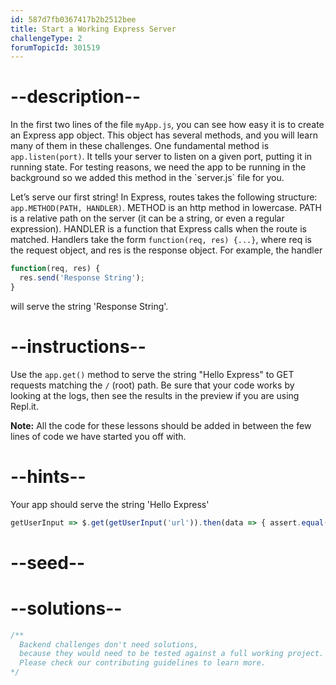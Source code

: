 ```yaml
---
id: 587d7fb0367417b2b2512bee
title: Start a Working Express Server
challengeType: 2
forumTopicId: 301519
---
```


# --description--

In the first two lines of the file `myApp.js`, you can see how easy it is to create an Express app object. This object has several methods, and you will learn many of them in these challenges. One fundamental method is `app.listen(port)`. It tells your server to listen on a given port, putting it in running state. For testing reasons, we need the app to be running in the background so we added this method in the \`server.js\` file for you.

Let’s serve our first string! In Express, routes takes the following structure: `app.METHOD(PATH, HANDLER)`. METHOD is an http method in lowercase. PATH is a relative path on the server (it can be a string, or even a regular expression). HANDLER is a function that Express calls when the route is matched. Handlers take the form `function(req, res) {...}`, where req is the request object, and res is the response object. For example, the handler

```js
function(req, res) {
  res.send('Response String');
}
```

will serve the string 'Response String'.

# --instructions--

Use the `app.get()` method to serve the string "Hello Express" to GET requests matching the `/` (root) path. Be sure that your code works by looking at the logs, then see the results in the preview if you are using Repl.it.

**Note:** All the code for these lessons should be added in between the few lines of code we have started you off with.

# --hints--

Your app should serve the string 'Hello Express'

```js
getUserInput => $.get(getUserInput('url')).then(data => { assert.equal(data, 'Hello Express', 'Your app does not serve the text "Hello Express"'); }, xhr => { throw new Error(xhr.responseText); })
```

# --seed--

# --solutions--

```js
/**
  Backend challenges don't need solutions, 
  because they would need to be tested against a full working project. 
  Please check our contributing guidelines to learn more.
*/
```
